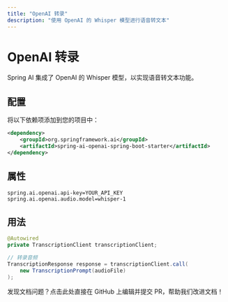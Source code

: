```yaml
---
title: "OpenAI 转录"
description: "使用 OpenAI 的 Whisper 模型进行语音转文本"
---
```


# OpenAI 转录

Spring AI 集成了 OpenAI 的 Whisper 模型，以实现语音转文本功能。

## 配置

将以下依赖项添加到您的项目中：

```xml
<dependency>
    <groupId>org.springframework.ai</groupId>
    <artifactId>spring-ai-openai-spring-boot-starter</artifactId>
</dependency>
```

## 属性

```properties
spring.ai.openai.api-key=YOUR_API_KEY
spring.ai.openai.audio.model=whisper-1
```

## 用法

```java
@Autowired
private TranscriptionClient transcriptionClient;

// 转录音频
TranscriptionResponse response = transcriptionClient.call(
    new TranscriptionPrompt(audioFile)
);
``` 

<Card title="文档有误？请协助编辑" icon="pencil" href="https://github.com/javaai-pig4cloud-com/javaai-docs/edit/main/spring-ai/api/audio/transcriptions/openai-transcriptions.mdx">
  发现文档问题？点击此处直接在 GitHub 上编辑并提交 PR，帮助我们改进文档！
</Card>
